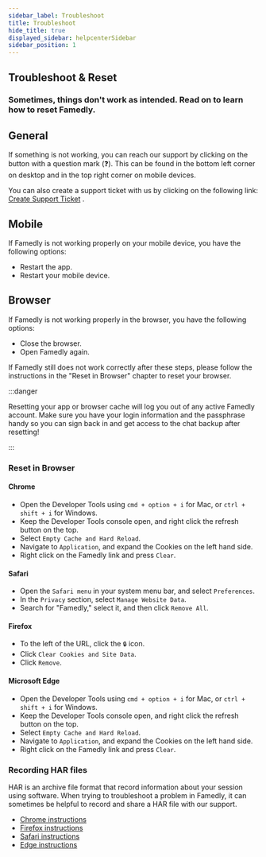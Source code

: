 ```yaml
---
sidebar_label: Troubleshoot
title: Troubleshoot
hide_title: true
displayed_sidebar: helpcenterSidebar
sidebar_position: 1
---
```



<div class="hero hero--primary">
  <div class="container">
    <h2 class="hero__title">Troubleshoot & Reset</h2>
    <h3>Sometimes, things don't work as intended. Read on to learn how to reset Famedly.</h3>
  </div>
</div>

## General

If something is not working, you can reach our support by clicking on the button with a question mark (❓). This can be found in the bottom left corner on desktop and in the top right corner on mobile devices.

You can also create a support ticket with us by clicking on the following link: [Create Support Ticket](https://famedly.atlassian.net/servicedesk/customer/portal/7) .

## Mobile

If Famedly is not working properly on your mobile device, you have the following options:

- Restart the app.
- Restart your mobile device.

## Browser

If Famedly is not working properly in the browser, you have the following options:

- Close the browser.
- Open Famedly again.

If Famedly still does not work correctly after these steps, please follow the instructions in the "Reset in Browser" chapter to reset your browser.

:::danger

Resetting your app or browser cache will log you out of any active Famedly account. Make sure you have your login information and the passphrase handy so you can sign back in and get access to the chat backup after resetting!

:::

### Reset in Browser

#### Chrome
- Open the Developer Tools using  `cmd + option + i` for Mac, or `ctrl + shift + i` for Windows.
- Keep the Developer Tools console open, and right click the refresh button on the top.
- Select `Empty Cache and Hard Reload`.
- Navigate to `Application`, and expand the Cookies on the left hand side.
- Right click on the Famedly link and press `Clear`.

#### Safari
- Open the `Safari menu` in your system menu bar, and select `Preferences`.
- In the `Privacy` section, select `Manage Website Data`.
- Search for "Famedly," select it, and then click `Remove All`.

#### Firefox
- To the left of the URL, click the `🔒` icon.
- Click `Clear Cookies and Site Data`.
- Click `Remove`.

#### Microsoft Edge
- Open the Developer Tools using  `cmd + option + i` for Mac, or `ctrl + shift + i` for Windows.
- Keep the Developer Tools console open, and right click the refresh button on the top.
- Select `Empty Cache and Hard Reload`.
- Navigate to `Application`, and expand the Cookies on the left hand side.
- Right click on the Famedly link and press `Clear`.

### Recording HAR files
HAR is an archive file format that record information about your session using software. When trying to troubleshoot a problem in Famedly, it can sometimes be helpful to record and share a HAR file with our support.

- [Chrome instructions](https://support.google.com/admanager/answer/10358597?hl=en)
- [Firefox instructions](https://firefox-source-docs.mozilla.org/devtools-user/network_monitor/index.html#opening-the-network-monitor)
- [Safari instructions](https://developer.apple.com/safari/tools/#current)
- [Edge instructions](https://learn.microsoft.com/en-us/microsoft-edge/devtools-guide-chromium/network/)
